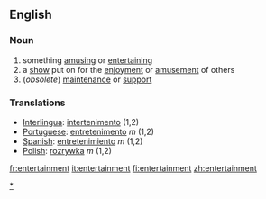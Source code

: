 ==English==
===Noun===
# something [[amusing]] or [[entertaining]]
# a [[show]] put on for the [[enjoyment]] or [[amusement]] of others
#(''obsolete'') [[maintenance]] or [[support]]

===Translations===
*[[Interlingua]]: [[intertenimento]] (1,2)
*[[Portuguese]]: [[entretenimento]] ''m'' (1,2)
*[[Spanish]]: [[entretenimiento]] ''m'' (1,2)
*[[Polish]]: [[rozrywka]] ''m'' (1,2)


[[Category:Entertainment|*]]

[[fr:entertainment]]
[[it:entertainment]]
[[fi:entertainment]]
[[zh:entertainment]]